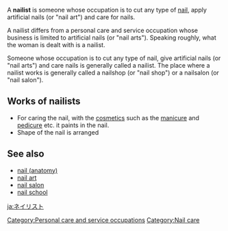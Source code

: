 {{copy to wiktionary}}
{{Unreferenced|date=December 2006}}
{{Grammar}}
A '''nailist''' is someone whose occupation is to cut any type of [[nail (anatomy)|nail]], apply artificial nails (or "nail art") and care for nails. 

A nailist differs from a personal care and service occupation whose business is limited to artificial nails (or "nail arts"). Speaking roughly, what the woman is dealt with is a nailist.

Someone whose occupation is to cut any type of nail, give artificial nails (or "nail arts") and care nails is generally called a nailist.
The place where a nailist works is generally called a nailshop (or "nail shop") or a nailsalon (or "nail salon").

==Works of nailists==
* For caring the nail, with the [[cosmetics]] such as the [[manicure]] and [[pedicure]] etc. it paints in the nail. 
* Shape of the nail is arranged

==See also==
* [[nail (anatomy)]]
* [[nail art]]
* [[nail salon]]
* [[nail school]]
[[Category:Personal care and service occupations]]
[[Category:Nail care]]

[[ja:ネイリスト]]